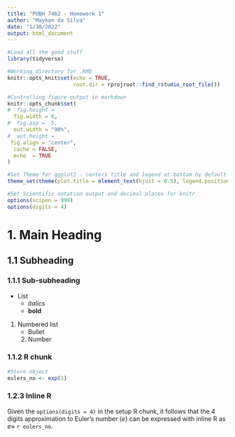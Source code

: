 ```yaml
---
title: "PUBH 7462 - Homework 1"
author: "Maykon da Silva"
date: "1/30/2022"
output: html_document
---
```


```r
#Load all the good stuff
library(tidyverse)

#Working directory for .RMD
knitr::opts_knit$set(echo = TRUE,
                     root.dir = rprojroot::find_rstudio_root_file())

#Controlling figure output in markdown
knitr::opts_chunk$set(
#  fig.height =   
  fig.width = 6,
#  fig.asp = .5,
  out.width = "90%",
#  out.height = 
 fig.align = "center",
  cache = FALSE,
  echo  = TRUE
)

#Set Theme for ggplot2 - centers title and legend at bottom by default
theme_set(theme(plot.title = element_text(hjust = 0.5), legend.position = "bottom"))

#Set Scientific notation output and decimal places for knitr
options(scipen = 999)
options(digits = 4)
```

# 1. Main Heading

## 1.1 Subheading  

### 1.1.1 Sub-subheading  

- List  
    - *italics*  
    - **bold**  
    
1. Numbered list  
    - Bullet  
    2. Number  
    
### 1.1.2 R chunk  

```r
#Store object
eulers_no <- exp(1)
```

### 1.2.3 Inline R

Given the `options(digits = 4)` in the setup R chunk, it follows that the 4 digits approximation to Euler's number ($e$) can be expressed with inline R as $e \approx$ `r eulers_no`. 